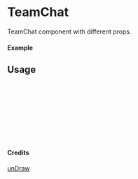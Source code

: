 
<Meta of={TeamChat} title="unDraw/TeamChat" />

# TeamChat

TeamChat component with different props.

#### Example

<Canvas of={TeamChat.Primary} />

## Usage

```ts
import { TeamChat } from "yadl-ui";

const Example = () => {
  return (
      <TeamChat />
  );
};

export default Example;
```

#### Credits
[unDraw](https://undraw.co/illustrations)
